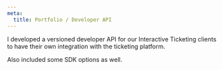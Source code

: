 ```yaml
---
meta:
  title: Portfolio / Developer API
---
```


I developed a versioned developer API for our Interactive Ticketing clients to have their own integration with the ticketing platform.

Also included some SDK options as well.

